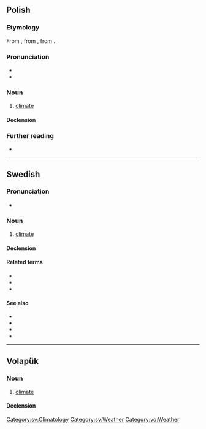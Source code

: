 ==Polish==

===Etymology===
From {{bor|pl|fr|climat}}, from {{der|pl|la|clima}}, from {{der|pl|grc|κλίμα}}.

===Pronunciation===
* {{pl-IPA}}
* {{audio|pl|Pl-klimat.ogg|Audio}}

===Noun===
{{pl-noun|m-in}}

# {{lb|pl|climatology}} [[climate]]

====Declension====
{{pl-decl-noun-m-in}}

===Further reading===
* {{R:PWN}}

{{c|pl|Weather}}

----

==Swedish==

===Pronunciation===
* {{audio|sv|Sv-klimat.ogg|Audio}}

===Noun===
{{sv-noun|n}}

# [[climate]]

====Declension====
{{sv-infl-noun-n-zero}}

====Related terms====
* {{l|sv|klimatförändring}}
* {{l|sv|klimatpåverkan}}
* {{l|sv|klimatskeptiker}}

====See also====
* {{l|sv|global}}
* {{l|sv|klematis}}
* {{l|sv|uppvärmning}}
* {{l|sv|väder}}

[[Category:sv:Climatology]]
[[Category:sv:Weather]]

----

==Volapük==

===Noun===
{{vo-noun}}

# [[climate]]

====Declension====
{{vo-decl-noun}}

[[Category:vo:Weather]]